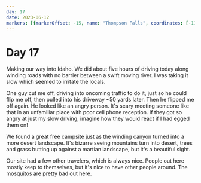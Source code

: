```yaml
---
day: 17
date: 2023-06-12
markers: [{markerOffset: -15, name: "Thompson Falls", coordinates: [-115.3374, 47.5955]},{markerOffset: -15, name: "Challis", coordinates: [-114.2317, 44.5046]}]
---
```

# Day 17

Making our way into Idaho. We did about five hours of driving today along winding roads with no barrier between a swift moving river. I was taking it slow which seemed to irritate the locals.

One guy cut me off, driving into oncoming traffic to do it, just so he could flip me off, then pulled into his driveway ~50 yards later. Then he flipped me off again. He looked like an angry person. It's scary meeting someone like that in an unfamiliar place with poor cell phone reception. If they got so angry at just my slow driving, imagine how they would react if I had egged them on!

We found a great free campsite just as the winding canyon turned into a more desert landscape. It's bizarre seeing mountains turn into desert, trees and grass butting up against a martian landscape, but it's a beautiful sight.

Our site had a few other travelers, which is always nice. People out here mostly keep to themselves, but it's nice to have other people around. The mosquitos are pretty bad out here.
